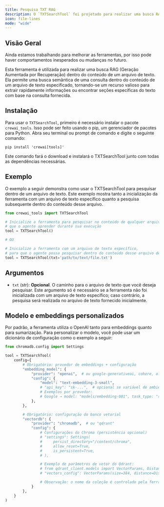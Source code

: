 ```yaml
---
title: Pesquisa TXT RAG
description: O `TXTSearchTool` foi projetado para realizar uma busca RAG (Geração Aumentada por Recuperação) dentro do conteúdo de um arquivo de texto.
icon: file-lines
mode: "wide"
---
```


## Visão Geral

<Note>
    Ainda estamos trabalhando para melhorar as ferramentas, por isso pode haver comportamentos inesperados ou mudanças no futuro.
</Note>

Esta ferramenta é utilizada para realizar uma busca RAG (Geração Aumentada por Recuperação) dentro do conteúdo de um arquivo de texto.
Ela permite uma busca semântica de uma consulta dentro do conteúdo de um arquivo de texto especificado,
tornando-se um recurso valioso para extrair rapidamente informações ou encontrar seções específicas do texto com base na consulta fornecida.

## Instalação

Para usar o `TXTSearchTool`, primeiro é necessário instalar o pacote `crewai_tools`.
Isso pode ser feito usando o pip, um gerenciador de pacotes para Python.
Abra seu terminal ou prompt de comando e digite o seguinte comando:

```shell
pip install 'crewai[tools]'
```

Este comando fará o download e instalará o TXTSearchTool junto com todas as dependências necessárias.

## Exemplo

O exemplo a seguir demonstra como usar o TXTSearchTool para pesquisar dentro de um arquivo de texto.
Este exemplo mostra tanto a inicialização da ferramenta com um arquivo de texto específico quanto a pesquisa subsequente dentro do conteúdo desse arquivo.

```python Code
from crewai_tools import TXTSearchTool

# Inicialize a ferramenta para pesquisar no conteúdo de qualquer arquivo de texto
# que o agente aprender durante sua execução
tool = TXTSearchTool()

# OU

# Inicialize a ferramenta com um arquivo de texto específico,
# para que o agente possa pesquisar dentro do conteúdo desse arquivo de texto
tool = TXTSearchTool(txt='path/to/text/file.txt')
```

## Argumentos
- `txt` (str): **Opcional**. O caminho para o arquivo de texto que você deseja pesquisar.
Este argumento só é necessário se a ferramenta não foi inicializada com um arquivo de texto específico;
caso contrário, a pesquisa será realizada no arquivo de texto fornecido inicialmente.

## Modelo e embeddings personalizados

Por padrão, a ferramenta utiliza o OpenAI tanto para embeddings quanto para sumarização.
Para personalizar o modelo, você pode usar um dicionário de configuração como o exemplo a seguir:

```python Code
from chromadb.config import Settings

tool = TXTSearchTool(
    config={
        # Obrigatório: provedor de embeddings + configuração
        "embedding_model": {
            "provider": "openai",  # ou google-generativeai, cohere, ollama, ...
            "config": {
                "model": "text-embedding-3-small",
                # "api_key": "sk-...",  # opcional se variável de ambiente estiver definida
                # Exemplos por provedor:
                # Google → model: "models/embedding-001", task_type: "retrieval_document"
            },
        },

        # Obrigatório: configuração do banco vetorial
        "vectordb": {
            "provider": "chromadb",  # ou "qdrant"
            "config": {
                # Configurações do Chroma (persistência opcional)
                # "settings": Settings(
                #     persist_directory="/content/chroma",
                #     allow_reset=True,
                #     is_persistent=True,
                # ),

                # Exemplo de parâmetros de vetor do Qdrant:
                # from qdrant_client.models import VectorParams, Distance
                # "vectors_config": VectorParams(size=384, distance=Distance.COSINE),

                # Observação: o nome da coleção é controlado pela ferramenta (padrão: "rag_tool_collection").
            }
        },
    }
)
```